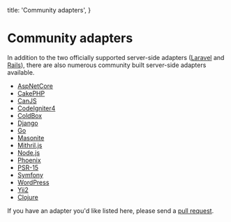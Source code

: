 
  title: 'Community adapters',
}

# Community adapters

In addition to the two officially supported server-side adapters ([Laravel](https://github.com/inertiajs/inertia-laravel) and [Rails](https://github.com/inertiajs/inertia-rails)), there are also numerous community built server-side adapters available.

- [AspNetCore](https://github.com/Nothing-Works/inertia-aspnetcore)
- [CakePHP](https://github.com/ishanvyas22/cakephp-inertiajs)
- [CanJS](https://github.com/cherifGsoul/inertia-can)
- [CodeIgniter4](https://github.com/amiranagram/inertia-codeigniter-4)
- [ColdBox](https://github.com/elpete/cbInertia)
- [Django](https://pypi.org/project/inertia-django/)
- [Go](https://github.com/petaki/inertia-go)
- [Masonite](https://github.com/girardinsamuel/masonite-inertia/)
- [Mithril.js](https://github.com/tbreuss/inertia-mithril)
- [Node.js](https://github.com/jordankaerim/inertia-node)
- [Phoenix](https://github.com/devato/inertia_phoenix)
- [PSR-15](https://github.com/cherifGsoul/inertia-psr15)
- [Symfony](https://github.com/rompetomp/inertia-bundle)
- [WordPress](https://github.com/boxybird/inertia-wordpress)
- [Yii2](https://github.com/tbreuss/yii2-inertia)
- [Clojure](https://github.com/prestancedesign/inertia-clojure)

If you have an adapter you'd like listed here, please send a [pull request](https://github.com/inertiajs/inertiajs.com/edit/master/pages/community-adapters.mdx).
